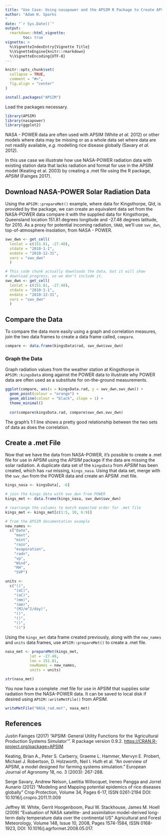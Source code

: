 ```yaml
---
title: "Use Case: Using nasapower and the APSIM R Package to Create APSIM .met Files"
author: "Adam H. Sparks
"
date: "`r Sys.Date()`"
output:
  rmarkdown::html_vignette:
        toc: true
vignette: >
  %\VignetteIndexEntry{Vignette Title}
  %\VignetteEngine{knitr::rmarkdown}
  %\VignetteEncoding{UTF-8}
---
```


```r
knitr::opts_chunk$set(
  collapse = TRUE,
  comment = "#>",
  fig.align = "center"
)
```

```r
install.packages("APSIM")
```

Load the packages necessary.

```r
library(APSIM)
library(nasapower)
library(ggplot2)
```

NASA - POWER data are often used with APSIM (White _et al._ 2012) or other
models where data may be missing or as a whole data set where data are not
readily available, _e.g._ modelling rice disease globally (Savary _et al._
2012).

In this use case we illustrate how use NASA-POWER radiation data with existing
station data that lacks radiation and format for use in the APSIM model (Keating
et al. 2003) by creating a .met file using the R package, _APSIM_
(Fainges 2017).

## Download NASA-POWER Solar Radiation Data

Using the `APSIM::prepareMet()` example, where data for Kingsthorpe, Qld,
is provided by the package, we can create an equivalent data set from the 
NASA-POWER data compare it with the supplied data for Kingsthorpe, Queensland
location 151.81 degrees longitude and -27.48 degrees latitude, for 2010. As a
proxy for potential incoming radiation, `SRAD`, we'll use `swv_dwn`,
top-of-atmosphere insolation, from NASA - POWER.

```r
swv_dwn <- get_cell(
  lonlat = c(151.81, -27.48),
  stdate = "2010-1-1",
  endate = "2010-12-31",
  vars = "swv_dwn"
  )
```

```r
# This code chunk actually downloads the data, but it will show
# download progress, so we don't include it.
swv_dwn <- get_cell(
  lonlat = c(151.81, -27.48),
  stdate = "2010-1-1",
  endate = "2010-12-31",
  vars = "swv_dwn"
  )
```


## Compare the Data

To compare the data more easily using a graph and correlation measures, join the
two data frames to create a data frame called, `compare`.

```r
compare <- data.frame(kingsData$rad, swv_dwn$swv_dwn)
```

### Graph the Data

Graph radiation values from the weather station at Kingsthorpe in
`APSIM::kingsData` along against the POWER data to illustrate why POWER data are
often used as a substitute for on-the-ground measurements.

```r
ggplot(compare, aes(x = kingsData.rad, y = swv_dwn.swv_dwn)) +
  geom_point(colour = "orange") +
  geom_abline(colour = "black", slope = 1) +
  theme_minimal()
  
  cor(compare$kingsData.rad, compare$swv_dwn.swv_dwn)
```

The graph's 1:1 line shows a pretty good relationship between the two sets of
data as does the correlation.

## Create a .met File

Now that we have the data from NASA-POWER, it's possible to create a .met file
for use in APSIM using the _APSIM_ package if the data are missing the solar
radiation. A duplicate data set of the `kingsData` from _APSIM_ has been
created, which has `rad` missing, `kings_nasa`. Using that data set, merge
with the `swv_dwn` from the POWER data and create an APSIM .met file.

```r
kings_nasa <- kingsData[, -6]
```

```r

# join the kings_data with swv_dwn from POWER
kings_met <- data.frame(kings_nasa, swv_dwn$swv_dwn)

# rearrange the columns to match expected order for .met file
kings_met <- kings_met[c(1:5, 10, 6:9)]

# from the APSIM documentation example
new_names <-
  c("Date",
    "maxt",
    "mint",
    "rain",
    "evaporation",
    "radn",
    "vp",
    "Wind",
    "RH",
    "SVP")

units <-
  c("()",
    "(oC)",
    "(oC)",
    "(mm)",
    "(mm)",
    "(MJ/m^2/day)",
    "()",
    "()",
    "()",
    "()")
```

Using the `kings_met` data frame created previously, along with the `new_names`
and `units` data frames, use `APSIM::prepareMet()` to create a .met file.

```r
nasa_met <- prepareMet(kings_met,
           lat = -27.48,
           lon = 151.81,
           newNames = new_names,
           units = units)

str(nasa_met)
```

You now have a complete .met file for use in APSIM that supplies solar radiation
from the NASA-POWER data. It can be saved to local disk if desired using
`APSIM::writeMetFile()` from _APSIM_.

```r
writeMetFile("NASA_rad.met", nasa_met)
```

## References

Justin Fainges (2017) "APSIM: General Utility Functions for the 'Agricultural
Production Systems Simulator'". R package version 0.9.2.
<https://CRAN.R-project.org/package=APSIM>

Keating, Brian A., Peter S. Carberry, Graeme L. Hammer, Mervyn E. Probert,
Michael J. Robertson, D. Holzworth, Neil I. Huth et al. "An overview of APSIM,
a model designed for farming systems simulation." European Journal of Agronomy
18, no. 3 (2003): 267-288.

Serge Savary, Andrew Nelson, Laetitia Willocquet, Ireneo Pangga and Jorrel
Aunario (2012) "Modeling and Mapping potential epidemics of rice diseases
globally" Crop Protection, Volume 34, Pages 6-17, ISSN 0261-2194 DOI:
10.1016/j.cropro.2011.11.009

Jeffrey W. White, Gerrit Hoogenboom, Paul W. Stackhouse, James M. Hoell (2009)
"Evaluation of NASA satellite- and assimilation model-derived long-term daily
temperature data over the continental US" Agricultural and Forest
Meteorology, Volume 148, Issue 10, 2008, Pages 1574-1584, ISSN 0168-1923, DOI:
10.1016/j.agrformet.2008.05.017.
